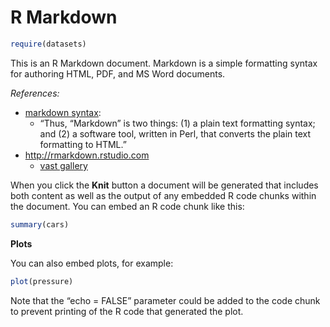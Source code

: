 # R Markdown


```r
require(datasets)
```

This is an R Markdown document. Markdown is a simple formatting syntax for authoring HTML, PDF, and MS Word documents. 

*References:*

* [markdown syntax](https://daringfireball.net/projects/markdown/syntax):
    * "Thus, “Markdown” is two things: (1) a plain text formatting syntax; and (2) a software tool, written in Perl, that converts the plain text formatting to HTML."
    
* <http://rmarkdown.rstudio.com>
    * [vast gallery](https://rmarkdown.rstudio.com/gallery.html)


When you click the **Knit** button a document will be generated that includes both content as well as the output of any embedded R code chunks within the document. You can embed an R code chunk like this:


```r
summary(cars)
```



**Plots**

You can also embed plots, for example:



```r
plot(pressure)
```


Note that the "echo = FALSE" parameter could be added to the code chunk to prevent printing of the R code that generated the plot.

